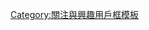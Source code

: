 {{Userbox
  |border-c = #800000
  |border-s = 2
  |id-c     = #FFFAFA
  |id-s     = 12
  |id-fc    = #000000
  |info-c   = #7FFFD4
  |info-s   = 10
  |info-fc  = #8B4513
  |id       = Luna<br>Nova
  |info     = 這個用戶為'''[[小魔女學園|新月魔法學園]]'''的見習魔女。
}}
<noinclude>[[Category:關注與興趣用戶框模板]]</noinclude>
<includeonly>[[Category:喜歡小魔女學園的維基人|{{PAGENAME}}]]</includeonly>